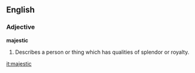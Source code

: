 ==English==
===Adjective===
'''majestic'''
# Describes a person or thing which has qualities of splendor or royalty.

[[it:majestic]]